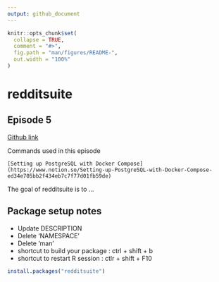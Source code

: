 ```yaml
---
output: github_document
---
```


<!-- README.md is generated from README.Rmd. Please edit that file -->

```r
knitr::opts_chunk$set(
  collapse = TRUE,
  comment = "#>",
  fig.path = "man/figures/README-",
  out.width = "100%"
)
```

# redditsuite

## Episode 5 

[Github link](https://github.com/benj7/redditsuite/tree/episode-5)

Commands used in this episode 
``` 
[Setting up PostgreSQL with Docker Compose](https://www.notion.so/Setting-up-PostgreSQL-with-Docker-Compose-ed34e705bb2f434eb7c7f77d01fb59de)
```
<!-- badges: start -->
<!-- badges: end -->

The goal of redditsuite is to ...

## Package setup notes 

- Update DESCRIPTION 
- Delete 'NAMESPACE'
- Delete 'man'
- shortcut to build your package : ctrl + shift + b 
- shortcut to restart R session : ctlr + shift + F10 


``` r
install.packages("redditsuite")
```


